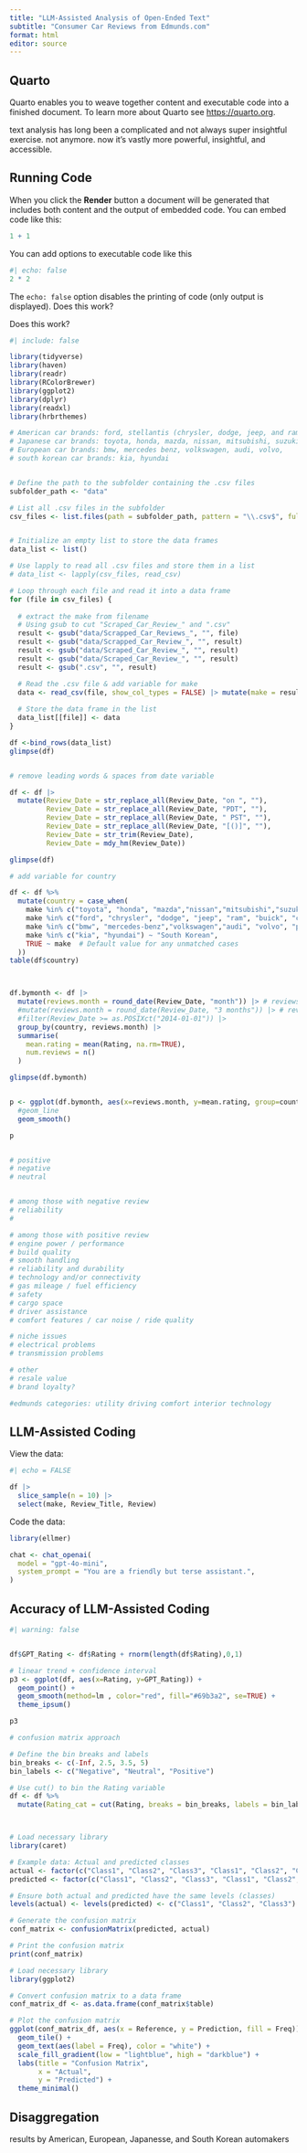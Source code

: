 ```yaml
---
title: "LLM-Assisted Analysis of Open-Ended Text"
subtitle: "Consumer Car Reviews from Edmunds.com"
format: html
editor: source
---
```


<!--
to set this up, we draw on a combination of:
https://quarto.org/docs/publishing/github-pages.html
https://quarto.org/docs/projects/quarto-projects.html
https://www.youtube.com/watch?v=wZ9pZOFSCko&ab_channel=JoshuaFrench
-->

<!-- chunk options
#| fig-cap: "Air Quality"

eval	Evaluate the code chunk (if false, just echos the code into the output).
echo	Include the source code in output
output	Include the results of executing the code in the output (true, false, or asis to indicate that the output is raw markdown and should not have any of Quarto’s standard enclosing markdown).
warning	Include warnings in the output.
error	Include errors in the output (note that this implies that errors executing code will not halt processing of the document).
include	Catch all for preventing any output (code or results) from being included (e.g. include: false suppresses all output from the code block).

-->

## Quarto

Quarto enables you to weave together content and executable code into a finished document. To learn more about Quarto see <https://quarto.org>.

text analysis has long been a complicated and not always super insightful exercise. not anymore. now it's vastly more powerful, insightful, and accessible. 

## Running Code

When you click the **Render** button a document will be generated that includes both content and the output of embedded code. You can embed code like this:

```r
1 + 1
```

You can add options to executable code like this

```r
#| echo: false
2 * 2
```

The `echo: false` option disables the printing of code (only output is displayed). Does this work?


Does this work?

```r
#| include: false 

library(tidyverse)
library(haven)
library(readr)
library(RColorBrewer)
library(ggplot2)
library(dplyr)
library(readxl)
library(hrbrthemes)


```


```r

# American car brands: ford, stellantis (chrysler, dodge, jeep, and ram), GM (Buick, Cadillac, Chevrolet, and GMC)
# Japanese car brands: toyota, honda, mazda, nissan, mitsubishi, suzuki, subaru, infiniti, lexus, acura
# European car brands: bmw, mercedes benz, volkswagen, audi, volvo, 
# south korean car brands: kia, hyundai


# Define the path to the subfolder containing the .csv files
subfolder_path <- "data"

# List all .csv files in the subfolder
csv_files <- list.files(path = subfolder_path, pattern = "\\.csv$", full.names = TRUE)


# Initialize an empty list to store the data frames
data_list <- list()

# Use lapply to read all .csv files and store them in a list
# data_list <- lapply(csv_files, read_csv)

# Loop through each file and read it into a data frame
for (file in csv_files) {
  
  # extract the make from filename
  # Using gsub to cut "Scraped_Car_Review_" and ".csv"
  result <- gsub("data/Scrapped_Car_Reviews_", "", file)  
  result <- gsub("data/Scrapped_Car_Review_", "", result)  
  result <- gsub("data/Scraped_Car_Review_", "", result)  
  result <- gsub("data/Scraped_Car_Review_", "", result)  
  result <- gsub(".csv", "", result)  

  # Read the .csv file & add variable for make
  data <- read_csv(file, show_col_types = FALSE) |> mutate(make = result)
  
  # Store the data frame in the list
  data_list[[file]] <- data
}

df <-bind_rows(data_list)
glimpse(df)


# remove leading words & spaces from date variable

df <- df |>
  mutate(Review_Date = str_replace_all(Review_Date, "on ", ""),
         Review_Date = str_replace_all(Review_Date, "PDT", ""),
         Review_Date = str_replace_all(Review_Date, " PST", ""),
         Review_Date = str_replace_all(Review_Date, "[()]", ""),
         Review_Date = str_trim(Review_Date),
         Review_Date = mdy_hm(Review_Date))

glimpse(df)

# add variable for country

df <- df %>%
  mutate(country = case_when(
    make %in% c("toyota", "honda", "mazda","nissan","mitsubishi","suzuki","subaru","infiniti","lexus","acura") ~ "Japanese",
    make %in% c("ford", "chrysler", "dodge", "jeep", "ram", "buick", "cadillac", "chevrolet", "gmc", "lincoln", "mercury") ~ "American",
    make %in% c("bmw", "mercedes-benz","volkswagen","audi", "volvo", "porsche", "mini") ~ "European",
    make %in% c("kia", "hyundai") ~ "South Korean",
    TRUE ~ make  # Default value for any unmatched cases
  ))
table(df$country)



df.bymonth <- df |>
  mutate(reviews.month = round_date(Review_Date, "month")) |> # reviews by month-year
  #mutate(reviews.month = round_date(Review_Date, "3 months")) |> # reviews by month-year
  #filter(Review_Date >= as.POSIXct("2014-01-01")) |>
  group_by(country, reviews.month) |>
  summarise(
    mean.rating = mean(Rating, na.rm=TRUE),
    num.reviews = n()
  )

glimpse(df.bymonth)


p <- ggplot(df.bymonth, aes(x=reviews.month, y=mean.rating, group=country, color=country)) +
  #geom_line
  geom_smooth()

p


# positive
# negative
# neutral


# among those with negative review 
# reliability
# 

# among those with positive review
# engine power / performance
# build quality
# smooth handling
# reliability and durability
# technology and/or connectivity
# gas mileage / fuel efficiency
# safety
# cargo space
# driver assistance
# comfort features / car noise / ride quality

# niche issues
# electrical problems
# transmission problems

# other
# resale value
# brand loyalty?

#edmunds categories: utility driving comfort interior technology

```


## LLM-Assisted Coding

View the data:
```r
#| echo = FALSE

df |>
  slice_sample(n = 10) |>
  select(make, Review_Title, Review)

```


Code the data:

<!--
Note: for first time, need to add your open_api_ai key as an environmental variable. To edit your environment, open Renvirion via: usethis::edit_r_environ()
-->

```r
library(ellmer)

chat <- chat_openai(
  model = "gpt-4o-mini",
  system_prompt = "You are a friendly but terse assistant.",
)


```




## Accuracy of LLM-Assisted Coding

```r
#| warning: false


df$GPT_Rating <- df$Rating + rnorm(length(df$Rating),0,1)

# linear trend + confidence interval
p3 <- ggplot(df, aes(x=Rating, y=GPT_Rating)) +
  geom_point() +
  geom_smooth(method=lm , color="red", fill="#69b3a2", se=TRUE) +
  theme_ipsum()

p3

# confusion matrix approach

# Define the bin breaks and labels
bin_breaks <- c(-Inf, 2.5, 3.5, 5)
bin_labels <- c("Negative", "Neutral", "Positive")

# Use cut() to bin the Rating variable
df <- df %>%
  mutate(Rating_cat = cut(Rating, breaks = bin_breaks, labels = bin_labels, include.lowest = TRUE))



# Load necessary library
library(caret)

# Example data: Actual and predicted classes
actual <- factor(c("Class1", "Class2", "Class3", "Class1", "Class2", "Class3", "Class1", "Class2", "Class3"))
predicted <- factor(c("Class1", "Class2", "Class3", "Class1", "Class2", "Class2", "Class3", "Class3", "Class1"))

# Ensure both actual and predicted have the same levels (classes)
levels(actual) <- levels(predicted) <- c("Class1", "Class2", "Class3")

# Generate the confusion matrix
conf_matrix <- confusionMatrix(predicted, actual)

# Print the confusion matrix
print(conf_matrix)

# Load necessary library
library(ggplot2)

# Convert confusion matrix to a data frame
conf_matrix_df <- as.data.frame(conf_matrix$table)

# Plot the confusion matrix
ggplot(conf_matrix_df, aes(x = Reference, y = Prediction, fill = Freq)) +
  geom_tile() +
  geom_text(aes(label = Freq), color = "white") +
  scale_fill_gradient(low = "lightblue", high = "darkblue") +
  labs(title = "Confusion Matrix",
       x = "Actual",
       y = "Predicted") +
  theme_minimal()


```





## Disaggregation

results by American, European, Japanesse, and South Korean automakers





































